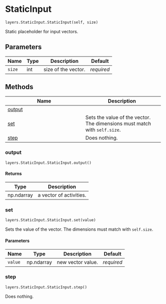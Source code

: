 # StaticInput { #water_tank.layers.StaticInput.StaticInput }

`layers.StaticInput.StaticInput(self, size)`

Static placeholder for input vectors.

## Parameters

| Name   | Type   | Description         | Default    |
|--------|--------|---------------------|------------|
| `size` | int    | size of the vector. | _required_ |

## Methods

| Name | Description |
| --- | --- |
| [output](#water_tank.layers.StaticInput.StaticInput.output) |  |
| [set](#water_tank.layers.StaticInput.StaticInput.set) | Sets the value of the vector. The dimensions must match with `self.size`. |
| [step](#water_tank.layers.StaticInput.StaticInput.step) | Does nothing. |

### output { #water_tank.layers.StaticInput.StaticInput.output }

`layers.StaticInput.StaticInput.output()`

#### Returns

| Type       | Description             |
|------------|-------------------------|
| np.ndarray | a vector of activities. |

### set { #water_tank.layers.StaticInput.StaticInput.set }

`layers.StaticInput.StaticInput.set(value)`

Sets the value of the vector. The dimensions must match with `self.size`.

#### Parameters

| Name    | Type       | Description       | Default    |
|---------|------------|-------------------|------------|
| `value` | np.ndarray | new vector value. | _required_ |

### step { #water_tank.layers.StaticInput.StaticInput.step }

`layers.StaticInput.StaticInput.step()`

Does nothing.
